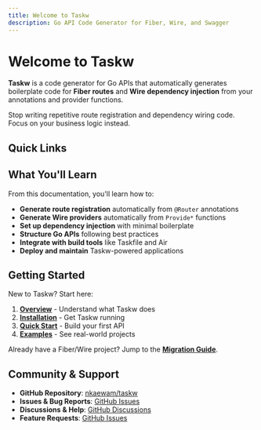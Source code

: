 ```yaml
---
title: Welcome to Taskw
description: Go API Code Generator for Fiber, Wire, and Swagger
---
```



# Welcome to Taskw

**Taskw** is a code generator for Go APIs that automatically generates boilerplate code for **Fiber routes** and **Wire dependency injection** from your annotations and provider functions.

Stop writing repetitive route registration and dependency wiring code. Focus on your business logic instead.

## Quick Links

<Cards>
  <Card 
    title="Overview" 
    description="Learn what Taskw is and what problems it solves"
    href="/docs/overview" 
  />
  <Card 
    title="Installation" 
    description="Get Taskw installed on your system"
    href="/docs/installation" 
  />
  <Card 
    title="Quick Start" 
    description="Build your first API in 5 minutes"
    href="/docs/quick-start" 
  />
  <Card 
    title="Migration Guide" 
    description="Migrate existing Fiber/Wire projects"
    href="/docs/migration" 
  />
</Cards>

## What You'll Learn

From this documentation, you'll learn how to:

- **Generate route registration** automatically from `@Router` annotations
- **Generate Wire providers** automatically from `Provide*` functions  
- **Set up dependency injection** with minimal boilerplate
- **Structure Go APIs** following best practices
- **Integrate with build tools** like Taskfile and Air
- **Deploy and maintain** Taskw-powered applications

## Getting Started

New to Taskw? Start here:

1. **[Overview](/docs/overview)** - Understand what Taskw does
2. **[Installation](/docs/installation)** - Get Taskw running
3. **[Quick Start](/docs/quick-start)** - Build your first API
4. **[Examples](/docs/examples)** - See real-world projects

Already have a Fiber/Wire project? Jump to the **[Migration Guide](/docs/migration)**.

## Community & Support

- **GitHub Repository**: [nkaewam/taskw](https://github.com/nkaewam/taskw)
- **Issues & Bug Reports**: [GitHub Issues](https://github.com/nkaewam/taskw/issues)
- **Discussions & Help**: [GitHub Discussions](https://github.com/nkaewam/taskw/discussions)
- **Feature Requests**: [GitHub Issues](https://github.com/nkaewam/taskw/issues/new)
